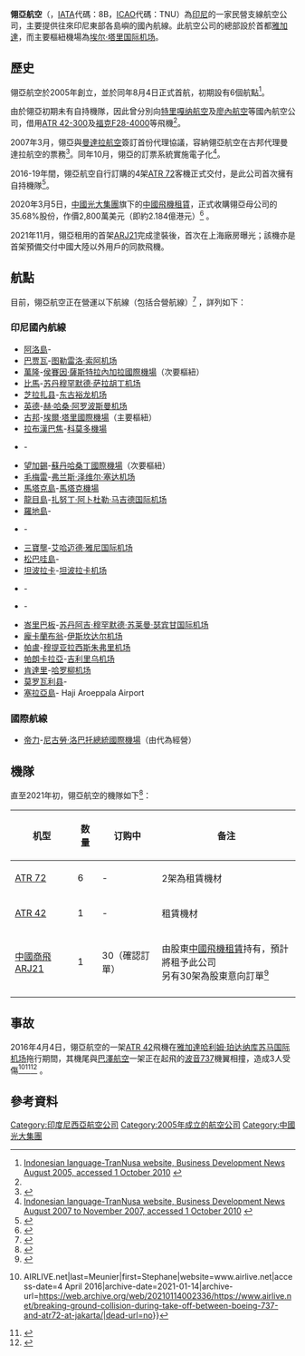 {{Airline infobox
|airline=翎亞航空<br />TransNusa
|logo=
|logo_size=
|destinations=
|IATA=8B
|ICAO=TNU
|callsign=TRANSNUSA
|founded=2005年
|hubs={{IDN}}[[古邦|古邦]][[埃尔·塔里国际机场|埃尔·塔里国际机场]]
|headquarters={{IDN}}[[雅加達|雅加達]]
|parent=[[中國飛機租賃|中國飛機租賃]]（佔股35.68%）
|key_people=
|website=http://www.transnusa.co.id
|fleet_size=7}}

'''翎亞航空'''（{{lang-en|'''TransNusa'''}}，[[IATA|IATA]]代碼：8B，[[ICAO|ICAO]]代碼：TNU）為[[印尼|印尼]]的一家民營支線航空公司，主要提供往來印尼東部各島嶼的國內航線。此航空公司的總部設於首都[[雅加達|雅加達]]，而主要樞紐機場為[[埃尔·塔里国际机场|埃尔·塔里国际机场]]。

==歷史==
翎亞航空於2005年創立，並於同年8月4日正式首航，初期設有6個航點<ref>[http://www.transnusa.co.id/aboutus/perkembangan-bisnis-usaha-1548130788.html Indonesian language-TranNusa website, Business Development News August 2005, accessed 1 October 2010] {{Webarchive|url=https://web.archive.org/web/20101009130052/http://www.transnusa.co.id/aboutus/perkembangan-bisnis-usaha-1548130788.html |date=9 October 2010 }}</ref>。

由於翎亞初期未有自持機隊，因此曾分別向[[特里嘎纳航空|特里嘎纳航空]]及[[廖內航空|廖內航空]]等國內航空公司，借用[[ATR_42|ATR 42-300]]及[[福克F28|福克F28-4000]]等飛機<ref name="thejakartapost1"/>。

2007年3月，翎亞與[[曼達拉欣豐虎航|曼達拉航空]]簽訂首份代理協議，容納翎亞航空在古邦代理曼達拉航空的票務<ref name="thejakartapost1">{{Cite web |url=http://www.thejakartapost.com/news/2008/11/12/juvenille-jodjana-developing-nusa-tenggara-airline-business.html |title=Jakarta Post-Juvenille Jodjana: Developing Nusa Tenggara via airline business, Lily Glorida Nababan, 11 December 2008, accessed 1 October 2010 |access-date=2021-01-09 |archive-date=2021-01-12 |archive-url=https://web.archive.org/web/20210112133155/https://www.thejakartapost.com/news/2008/11/12/juvenille-jodjana-developing-nusa-tenggara-airline-business.html |dead-url=no }}</ref>。同年10月，翎亞的訂票系統實施電子化<ref>[http://www.transnusa.co.id/aboutus/perkembangan-bisnis-usaha-1548130788.html Indonesian language-TranNusa website, Business Development News August 2007 to November 2007, accessed 1 October 2010] {{Webarchive|url=https://web.archive.org/web/20101009130052/http://www.transnusa.co.id/aboutus/perkembangan-bisnis-usaha-1548130788.html |date=9 October 2010 }}</ref>。

2016-19年間，翎亞航空自行訂購的4架[[ATR_72|ATR 72]]客機正式交付，是此公司首次擁有自持機隊<ref>{{Cite web |url=https://www.airfleets.net/flottecie/TransNusa-active-atr.htm |title=ATR 42/72 Active with TransNusa |access-date=2021-01-09 |archive-date=2021-01-11 |archive-url=https://web.archive.org/web/20210111023637/https://www.airfleets.net/flottecie/TransNusa-active-atr.htm |dead-url=no }}</ref>。

2020年3月5日，[[中國光大集團|中國光大集團]]旗下的[[中國飛機租賃|中國飛機租賃]]，正式收購翎亞母公司的35.68%股份，作價2,800萬美元（即約2.184億港元）<ref>{{Cite web |url=https://www.sohu.com/a/377775650_128409 |title=中飞租赁入股印度尼西亚翎亚航空母公司TAM |access-date=2021-01-09 |archive-date=2021-01-11 |archive-url=https://web.archive.org/web/20210111062559/https://www.sohu.com/a/377775650_128409 |dead-url=no }}</ref> 。

2021年11月，翎亞租用的首架[[ARJ21|ARJ21]]完成塗裝後，首次在上海廠房曝光；該機亦是首架預備交付中國大陸以外用戶的同款飛機。

==航點==
目前，翎亞航空正在營運以下航線（包括合營航線）<ref>{{cite web |url=http://transnusa.co.id/flightinfo/flight-schedule.htm |title=Archived copy |accessdate=2011-05-10|archiveurl=https://web.archive.org/web/20110831102939/http://transnusa.co.id/flightinfo/flight-schedule.htm |archivedate=31 August 2011 }}</ref> ，詳列如下：
===印尼國內航線===
*[[阿洛島|阿洛島]]-{{link-en|阿洛島機場|Alor Island Airport}}
*[[巴贾瓦|巴贾瓦]]-[[图勒雷洛·索阿机场|图勒雷洛·索阿机场]]
*[[萬隆|萬隆]]-[[侯賽因·薩斯特拉內加拉國際機場|侯賽因·薩斯特拉內加拉國際機場]]（次要樞紐）
*[[比馬|比馬]]-[[苏丹穆罕默德·萨拉胡丁机场|苏丹穆罕默德·萨拉胡丁机场]]
*[[芝拉扎县|芝拉扎县]]-[[东古裕龙机场|东古裕龙机场]]
*[[英德_(印尼)|英德]]-[[赫·哈桑·阿罗波斯曼机场|赫·哈桑·阿罗波斯曼机场]]
*[[古邦|古邦]]-[[埃爾·塔里國際機場|埃爾·塔里國際機場]]（主要樞紐）
*[[拉布漢巴焦|拉布漢巴焦]]-[[科莫多機場|科莫多機場]]
*{{link-en|Larantuka|Larantuka}}-{{link-en|Gewayantana Airport|Gewayantana Airport}}
*[[望加錫|望加錫]]-[[蘇丹哈桑丁國際機場|蘇丹哈桑丁國際機場]]（次要樞紐）
*[[毛梅雷|毛梅雷]]-[[弗兰斯·泽维尔·塞达机场|弗兰斯·泽维尔·塞达机场]]
*[[馬塔克島|馬塔克島]]-[[馬塔克機場|馬塔克機場]]
*[[龍目島|龍目島]]-[[扎努丁·阿卜杜勒·马吉德国际机场|扎努丁·阿卜杜勒·马吉德国际机场]]
*[[羅地島|羅地島]]-{{link-en|David Constantijn Saudale Airport|David Constantijn Saudale Airport}}
*{{link-en|Ruteng|Ruteng}}-{{link-en|Frans Sales Lega Airport|Frans Sales Lega Airport}}
*[[三寶壟|三寶壟]]-[[艾哈迈德·雅尼国际机场|艾哈迈德·雅尼国际机场]]
*[[松巴哇島|松巴哇島]]-{{link-en|Sultan Muhammad Kaharuddin III Airport|Sultan Muhammad Kaharuddin III Airport}}
*[[坦波拉卡|坦波拉卡]]-[[坦波拉卡机场|坦波拉卡机场]]
*{{link-en|Waingapu|Waingapu}}-{{link-en|Umbu Mehang Kunda Airport|Umbu Mehang Kunda Airport}}
*{{link-en|Lewoleba|Lewoleba}}-{{link-en|Wonopito Airport|Wonopito Airport}}
*[[峇里巴板|峇里巴板]]-[[苏丹阿吉·穆罕默德·苏莱曼·瑟宾甘国际机场|苏丹阿吉·穆罕默德·苏莱曼·瑟宾甘国际机场]]
*[[龐卡蘭布翁|龐卡蘭布翁]]-[[伊斯坎达尔机场|伊斯坎达尔机场]]
*[[帕盧|帕盧]]-[[穆提亚拉西斯朱弗里机场|穆提亚拉西斯朱弗里机场]]
*[[帕朗卡拉亞|帕朗卡拉亞]]-[[吉利里乌机场|吉利里乌机场]]
*[[肯達里|肯達里]]-[[哈罗柳机场|哈罗柳机场]]
*[[莫罗瓦利县|莫罗瓦利县]]-{{link-en|Maleo Airport|Maleo Airport}}
*[[塞拉亞島|塞拉亞島]]- Haji Aroeppala Airport
===國際航線===
*[[帝力|帝力]]-[[尼古勞·洛巴托總統國際機場|尼古勞·洛巴托總統國際機場]]（由{{link-en|帝汶航空|Air Timor}}代為經營）

==機隊==
直至2021年初，翎亞航空的機隊如下<ref>{{Cite web |url=https://www.airfleets.net/flottecie/TransNusa.htm |title=TransNusa fleet details |access-date=2021-01-09 |archive-date=2021-01-11 |archive-url=https://web.archive.org/web/20210111051154/https://www.airfleets.net/flottecie/TransNusa.htm |dead-url=no }}</ref>：

{| class="wikitable" style="margin-bottom: 10px;"
!机型
!数量
!订购中
!备注
|-
|[[ATR_72|ATR 72]]
|6
| -
|2架為租賃機材
|-
|[[ATR_42|ATR 42]]
|1
| -
|租賃機材
|-
|[[中國商飛ARJ21|中國商飛ARJ21]]
| 1
|30（確認訂單）
|由股東[[中國飛機租賃|中國飛機租賃]]持有，預計將租予此公司<br>另有30架為股東意向訂單<ref>{{Cite web |url=https://www.163.com/dy/article/FVS8B3MF0530C9BC.html |title=京东航空来了，ARJ21获60架新订单，中联航引进高配宽体机 |access-date=2021-01-09 |archive-date=2021-01-11 |archive-url=https://web.archive.org/web/20210111030437/https://www.163.com/dy/article/FVS8B3MF0530C9BC.html |dead-url=no }}</ref>
|-
|}

==事故==
2016年4月4日，翎亞航空的一架[[ATR_42|ATR 42]]飛機在[[雅加達|雅加達]][[哈利姆·珀达纳库苏马国际机场|哈利姆·珀达纳库苏马国际机场]]拖行期間，其機尾與[[巴澤航空|巴澤航空]]一架正在起飛的[[波音737|波音737]]機翼相撞，造成3人受傷<ref>{{cite web|url=http://www.airlive.net/breaking-ground-collision-during-take-off-between-boeing-737-and-atr72-at-jakarta/|title=BREAKING Ground collision during take off between Boeing 737 and ATR42 at Jakarta {{!}} AIRLIVE.net|last=Meunier|first=Stephane|website=www.airlive.net|access-date=4 April 2016|archive-date=2021-01-14|archive-url=https://web.archive.org/web/20210114002336/https://www.airlive.net/breaking-ground-collision-during-take-off-between-boeing-737-and-atr72-at-jakarta/|dead-url=no}}</ref><ref>{{cite web|author=Taufiqurrahman, Muhammad|title=Pesawat Batik Air yang Tabrakan Tujuan Makassar|url=http://news.detik.com/berita/3179653/pesawat-batik-air-yang-tabrakan-tujuan-makassar|publisher=Detik|accessdate=5 April 2016|archive-date=2018-08-13|archive-url=https://web.archive.org/web/20180813044307/http://news.detik.com/berita/3179653/pesawat-batik-air-yang-tabrakan-tujuan-makassar|dead-url=no}}</ref><ref>{{cite web|author=Kertopati, Lestari|title=Kronologi Kecelakaan Pesawat Batik Air di Bandara Halim|url=http://www.cnnindonesia.com/nasional/20160404214650-20-121654/kronologi-kecelakaan-pesawat-batik-air-di-bandara-halim/|publisher=CNN|accessdate=5 April 2016|archive-date=2021-01-14|archive-url=https://web.archive.org/web/20210114035434/https://www.cnnindonesia.com/nasional/20160404214650-20-121654/kronologi-kecelakaan-pesawat-batik-air-di-bandara-halim|dead-url=no}}</ref>
。

==參考資料==
{{reflist}}

[[Category:印度尼西亞航空公司|Category:印度尼西亞航空公司]]
[[Category:2005年成立的航空公司|Category:2005年成立的航空公司]]
[[Category:中國光大集團|Category:中國光大集團]]